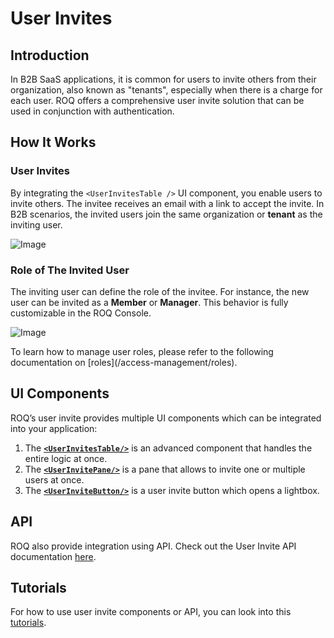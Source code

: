 
# User Invites

## Introduction

In B2B SaaS applications, it is common for users to invite others from their organization, also known as "tenants", especially when there is a charge for each user. ROQ offers a comprehensive user invite solution that can be used in conjunction with authentication.

## How It Works

### User Invites

By integrating the `<UserInvitesTable />` UI component, you enable users to invite others. The invitee receives an email with a link to accept the invite. In B2B scenarios, the invited users join the same organization or **tenant** as the inviting user.

![Image](/user-invite.png)

### Role of The Invited User

The inviting user can define the role of the invitee. For instance, the new user can be invited as a **Member** or **Manager**. This behavior is fully customizable in the ROQ Console.

![Image](/invite-user-role.png)

<Callout type="info">
To learn how to manage user roles, please refer to the following documentation on [roles](/access-management/roles).
</Callout>

## UI Components

ROQ’s user invite provides multiple UI components which can be integrated into your application:

1. The [**`<UserInvitesTable/>`**](/user-invites/ui-components#userinvitestable-) is an
   advanced component that handles the entire logic at once.
2. The [**`<UserInvitePane/>`**](/user-invites/ui-components#userinvitepane-) is a pane that allows to invite one or multiple users at once.
3. The [**`<UserInviteButton/>`**](/user-invites/ui-components#userinvitebutton-) is a user invite button which opens a lightbox.

## API

ROQ also provide integration using API. Check out the User Invite API documentation [here](/user-invites/api).

## Tutorials

For how to use user invite components or API, you can look into this [tutorials](/user-invites/tutorials).

